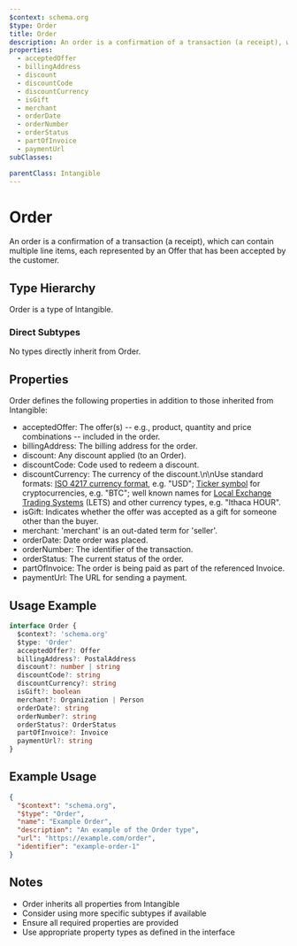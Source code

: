 ```yaml
---
$context: schema.org
$type: Order
title: Order
description: An order is a confirmation of a transaction (a receipt), which can contain multiple line items, each represented by an Offer that has been accepted by the customer.
properties:
  - acceptedOffer
  - billingAddress
  - discount
  - discountCode
  - discountCurrency
  - isGift
  - merchant
  - orderDate
  - orderNumber
  - orderStatus
  - partOfInvoice
  - paymentUrl
subClasses:

parentClass: Intangible
---
```


# Order

An order is a confirmation of a transaction (a receipt), which can contain multiple line items, each represented by an Offer that has been accepted by the customer.

## Type Hierarchy

Order is a type of Intangible.

### Direct Subtypes

No types directly inherit from Order.

## Properties

Order defines the following properties in addition to those inherited from Intangible:

- acceptedOffer: The offer(s) -- e.g., product, quantity and price combinations -- included in the order.
- billingAddress: The billing address for the order.
- discount: Any discount applied (to an Order).
- discountCode: Code used to redeem a discount.
- discountCurrency: The currency of the discount.\n\nUse standard formats: [ISO 4217 currency format](http://en.wikipedia.org/wiki/ISO_4217), e.g. "USD"; [Ticker symbol](https://en.wikipedia.org/wiki/List_of_cryptocurrencies) for cryptocurrencies, e.g. "BTC"; well known names for [Local Exchange Trading Systems](https://en.wikipedia.org/wiki/Local_exchange_trading_system) (LETS) and other currency types, e.g. "Ithaca HOUR".
- isGift: Indicates whether the offer was accepted as a gift for someone other than the buyer.
- merchant: 'merchant' is an out-dated term for 'seller'.
- orderDate: Date order was placed.
- orderNumber: The identifier of the transaction.
- orderStatus: The current status of the order.
- partOfInvoice: The order is being paid as part of the referenced Invoice.
- paymentUrl: The URL for sending a payment.

## Usage Example

```typescript
interface Order {
  $context?: 'schema.org'
  $type: 'Order'
  acceptedOffer?: Offer
  billingAddress?: PostalAddress
  discount?: number | string
  discountCode?: string
  discountCurrency?: string
  isGift?: boolean
  merchant?: Organization | Person
  orderDate?: string
  orderNumber?: string
  orderStatus?: OrderStatus
  partOfInvoice?: Invoice
  paymentUrl?: string
}
```

## Example Usage

```json
{
  "$context": "schema.org",
  "$type": "Order",
  "name": "Example Order",
  "description": "An example of the Order type",
  "url": "https://example.com/order",
  "identifier": "example-order-1"
}
```

## Notes

- Order inherits all properties from Intangible
- Consider using more specific subtypes if available
- Ensure all required properties are provided
- Use appropriate property types as defined in the interface

